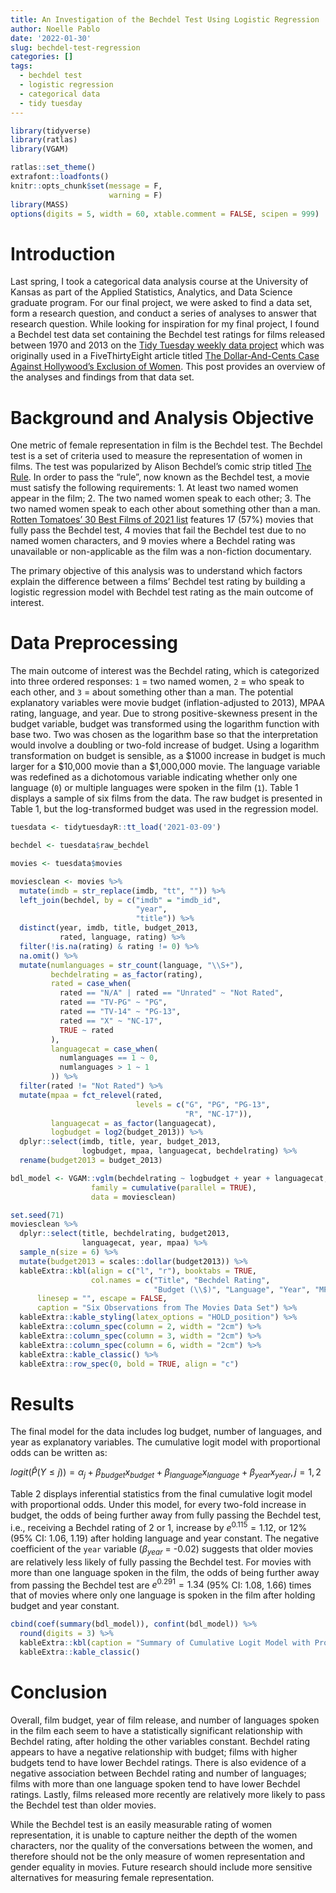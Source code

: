 ```yaml
---
title: An Investigation of the Bechdel Test Using Logistic Regression
author: Noelle Pablo
date: '2022-01-30'
slug: bechdel-test-regression
categories: []
tags:
  - bechdel test
  - logistic regression
  - categorical data
  - tidy tuesday
---
```

```r
library(tidyverse)
library(ratlas)
library(VGAM)

ratlas::set_theme()
extrafont::loadfonts()
knitr::opts_chunk$set(message = F,
                      warning = F)
library(MASS)
options(digits = 5, width = 60, xtable.comment = FALSE, scipen = 999)
```

# Introduction 

Last spring, I took a categorical data analysis course at the University of Kansas as part of the Applied Statistics, Analytics, and Data Science graduate program. For our final project, we were asked to find a data set, form a research question, and conduct a series of analyses to answer that research question. While looking for inspiration for my final project, I found a Bechdel test data set containing the Bechdel test ratings for films released between 1970 and 2013 on the [Tidy Tuesday weekly data project](https://github.com/rfordatascience/tidytuesday/tree/master/data/2021/2021-03-09) which was originally used in a FiveThirtyEight article titled [The Dollar-And-Cents Case Against Hollywood’s Exclusion of Women](https://fivethirtyeight.com/features/the-dollar-and-cents-case-against-hollywoods-exclusion-of-women/). This post provides an overview of the analyses and findings from that data set.

# Background and Analysis Objective

One metric of female representation in film is the Bechdel test. The Bechdel test is a set of criteria used to measure the representation of women in films. The test was popularized by Alison Bechdel's comic strip titled [The Rule](https://dykestowatchoutfor.com/wp-content/uploads/2014/05/The-Rule-cleaned-up.jpg). In order to pass the "rule", now known as the Bechdel test, a movie must satisfy the following requirements: 1. At least two named women appear in the film; 2. The two named women speak to each other; 3. The two named women speak to each other about something other than a man. [Rotten Tomatoes' 30 Best Films of 2021 list](https://editorial.rottentomatoes.com/guide/best-movies-2021/) features 17 (57%) movies that fully pass the Bechdel test, 4 movies that fail the Bechdel test due to no named women characters, and 9 movies where a Bechdel rating was unavailable or non-applicable as the film was a non-fiction documentary. 

The primary objective of this analysis was to understand which factors explain the difference between a films' Bechdel test rating by building a logistic regression model with Bechdel test rating as the main outcome of interest. 

# Data Preprocessing

The main outcome of interest was the Bechdel rating, which is categorized into three ordered responses: `1` = two named women, `2` = who speak to each other, and `3` = about something other than a man. The potential explanatory variables were movie budget (inflation-adjusted to 2013), MPAA rating, language, and year. Due to strong positive-skewness present in the budget variable, budget was transformed using the logarithm function with base two. Two was chosen as the logarithm base so that the interpretation would involve a doubling or two-fold increase of budget. Using a logarithm transformation on budget is sensible, as a $1000 increase in budget is much larger for a \$10,000 movie than a \$1,000,000 movie. The language variable was redefined as a dichotomous variable indicating whether only one language (`0`) or multiple languages were spoken in the film (`1`). Table 1 displays a sample of six films from the data. The raw budget is presented in Table 1, but the log-transformed budget was used in the regression model.

```r
tuesdata <- tidytuesdayR::tt_load('2021-03-09')

bechdel <- tuesdata$raw_bechdel

movies <- tuesdata$movies

moviesclean <- movies %>% 
  mutate(imdb = str_replace(imdb, "tt", "")) %>% 
  left_join(bechdel, by = c("imdb" = "imdb_id",
                            "year",
                            "title")) %>% 
  distinct(year, imdb, title, budget_2013, 
           rated, language, rating) %>% 
  filter(!is.na(rating) & rating != 0) %>% 
  na.omit() %>% 
  mutate(numlanguages = str_count(language, "\\S+"),
         bechdelrating = as_factor(rating),
         rated = case_when(
           rated == "N/A" | rated == "Unrated" ~ "Not Rated",
           rated == "TV-PG" ~ "PG",
           rated == "TV-14" ~ "PG-13",
           rated == "X" ~ "NC-17",
           TRUE ~ rated
         ),
         languagecat = case_when(
           numlanguages == 1 ~ 0,
           numlanguages > 1 ~ 1
         )) %>% 
  filter(rated != "Not Rated") %>% 
  mutate(mpaa = fct_relevel(rated,
                            levels = c("G", "PG", "PG-13", 
                                       "R", "NC-17")),
         languagecat = as_factor(languagecat),
         logbudget = log2(budget_2013)) %>% 
  dplyr::select(imdb, title, year, budget_2013, 
                logbudget, mpaa, languagecat, bechdelrating) %>% 
  rename(budget2013 = budget_2013) 

bdl_model <- VGAM::vglm(bechdelrating ~ logbudget + year + languagecat,
                  family = cumulative(parallel = TRUE),
                  data = moviesclean)
```

```r
set.seed(71)
moviesclean %>% 
  dplyr::select(title, bechdelrating, budget2013, 
                languagecat, year, mpaa) %>% 
  sample_n(size = 6) %>% 
  mutate(budget2013 = scales::dollar(budget2013)) %>% 
  kableExtra::kbl(align = c("l", "r"), booktabs = TRUE, 
                  col.names = c("Title", "Bechdel Rating", 
                                "Budget (\\$)", "Language", "Year", "MPAA Rating"),
      linesep = "", escape = FALSE, 
      caption = "Six Observations from The Movies Data Set") %>%
  kableExtra::kable_styling(latex_options = "HOLD_position") %>% 
  kableExtra::column_spec(column = 2, width = "2cm") %>% 
  kableExtra::column_spec(column = 3, width = "2cm") %>% 
  kableExtra::column_spec(column = 6, width = "2cm") %>% 
  kableExtra::kable_classic() %>% 
  kableExtra::row_spec(0, bold = TRUE, align = "c")
```

# Results

The final model for the data includes log budget, number of languages, and year as explanatory variables. The cumulative logit model with proportional odds can be written as: 

$logit(\hat{P}(Y \leq j)) = \alpha_j + \beta_{budget}x_{budget} + \beta_{language}x_{language} + \beta_{year}x_{year}, j = 1, 2$

Table 2 displays inferential statistics from the final cumulative logit model with proportional odds. Under this model, for every two-fold increase in budget, the odds of being further away from fully passing the Bechdel test, i.e., receiving a Bechdel rating of 2 or 1, increase by $e^{0.115} = 1.12$, or 12% (95% CI: 1.06, 1.19) after holding language and year constant. The negative coefficient of the `year` variable ($\beta_{year}$ = -0.02) suggests that older movies are relatively less likely of fully passing the Bechdel test. For movies with more than one language spoken in the film, the odds of being further away from passing the Bechdel test are $e^{0.291} = 1.34$ (95% CI: 1.08, 1.66) times that of movies where only one language is spoken in the film after holding budget and year constant. 

```r
cbind(coef(summary(bdl_model)), confint(bdl_model)) %>% 
  round(digits = 3) %>% 
  kableExtra::kbl(caption = "Summary of Cumulative Logit Model with Proportional Odds with Selected Variables") %>% 
  kableExtra::kable_classic()
```

# Conclusion

Overall, film budget, year of film release, and number of languages spoken in the film
each seem to have a statistically significant relationship with Bechdel rating, after holding the other variables constant. Bechdel rating appears to have a negative relationship with budget; films with higher budgets tend to have lower Bechdel ratings. There is also evidence of a negative association between Bechdel rating and number of languages; films with more than one language spoken tend to have lower Bechdel ratings. Lastly, films released more recently are relatively more likely to pass the Bechdel test than older movies.

While the Bechdel test is an easily measurable rating of women representation, it
is unable to capture neither the depth of the women characters, nor the quality of the
conversations between the women, and therefore should not be the only measure of women
representation and gender equality in movies. Future research should include more sensitive alternatives for measuring female representation. 